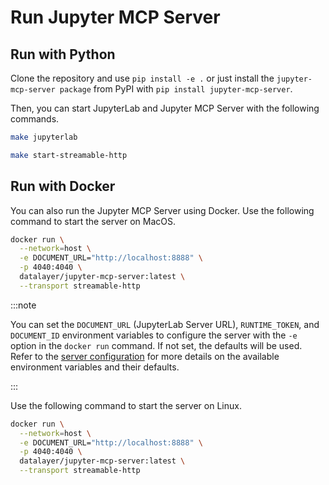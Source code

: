 # Run Jupyter MCP Server

## Run with Python

Clone the repository and use `pip install -e .` or just install the `jupyter-mcp-server package` from PyPI with `pip install jupyter-mcp-server`.

Then, you can start JupyterLab and Jupyter MCP Server with the following commands.

```bash
make jupyterlab
```

```bash
make start-streamable-http
```

## Run with Docker

You can also run the Jupyter MCP Server using Docker. Use the following command to start the server on MacOS.

```bash
docker run \
  --network=host \
  -e DOCUMENT_URL="http://localhost:8888" \
  -p 4040:4040 \
  datalayer/jupyter-mcp-server:latest \
  --transport streamable-http
```

:::note

  You can set the `DOCUMENT_URL` (JupyterLab Server URL), `RUNTIME_TOKEN`, and `DOCUMENT_ID` environment variables to configure the server with the `-e` option in the `docker run` command. If not set, the defaults will be used. Refer to the [server configuration](/server-configuration) for more details on the available environment variables and their defaults.

:::

Use the following command to start the server on Linux.

```bash
docker run \
  --network=host \
  -e DOCUMENT_URL="http://localhost:8888" \
  -p 4040:4040 \
  datalayer/jupyter-mcp-server:latest \
  --transport streamable-http
```

<!--

## Run with Smithery

To install Jupyter MCP Server for Claude Desktop automatically via [Smithery](https://smithery.ai/server/@datalayer/jupyter-mcp-server):

```bash
npx -y @smithery/cli install @datalayer/jupyter-mcp-server --client claude
```

-->
